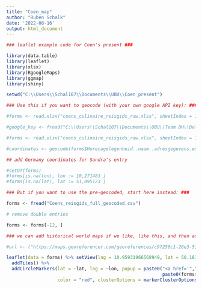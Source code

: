 ---
title: "Coen_map"
author: "Ruben Schalk"
date: '2022-08-16'
output: html_document
---


```{r message=FALSE, warning=FALSE, echo=FALSE}
### leaflet example code for Coen's present ###

library(data.table)
library(leaflet)
library(xlsx)
library(RgoogleMaps)
library(ggmap)
library(shiny)

setwd("C:\\Users\\Schal107\\Documents\\UBU\\Coen_present")

### Use this if you want to geocode (with your own google API key): ###

#forms <- read.xlsx("coens_culinaire_reisgids_raw.xlsx", sheetIndex = 1)

#google_key <- fread("C:\\Users\\Schal107\\Documents\\UBU\\Team DH\\Delpher\\google_key.txt")

#forms <- read.xlsx("coens_culinaire_reisgids_raw.xlsx", sheetIndex = 1)

#coordinates <- geocode(forms$Horecagelegenheid..naam..adresgegevens.en.website....)

## add Germany coordinates for Sandra's entry

#setDT(forms)
#forms[is.na(lon), lon := 10,271483 ]
#forms[is.na(lat), lat := 51,095123 ]

### But if you want to use the pre-geocoded, start here instead: ###

forms <- fread("Coens_reisgids_full_geocoded.csv")

# remove double entries

forms <- forms[-12, ]

### we can add historical world maps if we like, like this, and then add the url inside addTiles: ###

#url <- ("https://maps.georeferencer.com/georeferences/c97256c1-26e3-5101-8282-384bff337213/2020-01-28T20:58:47.531031Z/map/{z}/{x}/{y}.png?key=ebGMmpORFAU1M65ypiIz")

leaflet(data = forms) %>% setView(lng = 10.95931966568949, lat = 50.1812298717116, zoom = 2) %>%
  addTiles() %>%
  addCircleMarkers(lat = ~lat, lng = ~lon, popup = paste0("<a href='",forms$link,"'>",
                                                          paste0(forms$Naam...,": ",forms$Dit.gerecht.zou.je.echt.eens.moeten.proberen..),"</a>"), 
                   color = "red", clusterOptions = markerClusterOptions())

```


